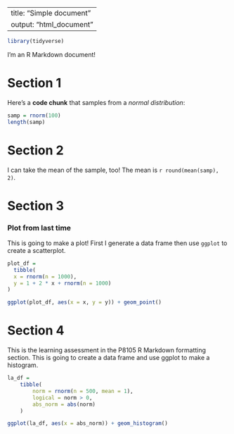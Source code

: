 |                          |
|--------------------------|
| title: "Simple document" |
| output: "html_document"  |

```r
library(tidyverse)
```

I'm an R Markdown document!

# Section 1

Here's a **code chunk** that samples from a *normal distribution*:

```r
samp = rnorm(100)
length(samp)
```

# Section 2

I can take the mean of the sample, too! The mean is `r round(mean(samp), 2)`.

# Section 3

### Plot from last time

This is going to make a plot! First I generate a data frame then use `ggplot` to create a scatterplot.

```r
plot_df = 
  tibble(
  x = rnorm(n = 1000),
  y = 1 + 2 * x + rnorm(n = 1000)
)

ggplot(plot_df, aes(x = x, y = y)) + geom_point()
```

# Section 4

This is the learning assessment in the P8105 R Markdown formatting section. This is going to create a data frame and use ggplot to make a histogram.

```r
la_df = 
    tibble(
        norm = rnorm(n = 500, mean = 1),
        logical = norm > 0,
        abs_norm = abs(norm)
    )

ggplot(la_df, aes(x = abs_norm)) + geom_histogram()
```



